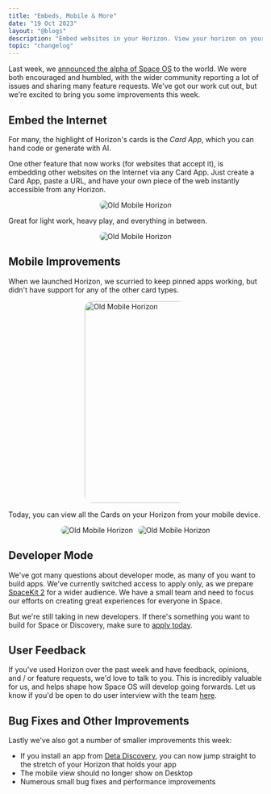 ```yaml
---
title: "Embeds, Mobile & More"
date: "19 Oct 2023"
layout: "@blogs"
description: "Embed websites in your Horizon. View your horizon on your phone. Bug fixes."
topic: "changelog"
---
```



Last week, we [announced the alpha of Space OS](https://deta.space/blog/space-os) to the world. We were both encouraged and humbled, with the wider community reporting a lot of issues and sharing many feature requests. We've got our work cut out, but we're excited to bring you some improvements this week.

## Embed the Internet

For many, the highlight of Horizon's cards is the *Card App*, which you can hand code or generate with AI.

One other feature that now works (for websites that accept it), is embedding other websites on the Internet via any Card App. Just create a Card App, paste a URL, and have your own piece of the web instantly accessible from any Horizon.

<div style="display: flex; justify-content: center; align-items: center;">
<img src="/blog_assets/17/embed-one.webp" alt="Old Mobile Horizon" style="max-width: 90%; border-radius: 8px; "  />
</div>


Great for light work, heavy play, and everything in between.

<div style="display: flex; justify-content: center; align-items: center;">
<img src="/blog_assets/17/embed-two.webp" alt="Old Mobile Horizon" style="max-width: 90%; border-radius: 8px; "  />
</div>

## Mobile Improvements

When we launched Horizon, we scurried to keep pinned apps working, but didn't have support for any of the other card types.

<div style="display: flex; justify-content: center; align-items: center;">
<img src="/blog_assets/17/mobile-old.webp" alt="Old Mobile Horizon" style="height: 400px; max-width: 40%; border-radius: 15px; "  />
</div>



Today, you can view all the Cards on your Horizon from your mobile device.

<div style="display: flex; justify-content: center; align-items: center;">
<img src="/blog_assets/17/mobile-new.webp" alt="Old Mobile Horizon" style="max-width: 40%; border-radius: 15px; padding-right: 10px;"  />
<img src="/blog_assets/17/mobile-new-two.webp" alt="Old Mobile Horizon" style="max-width: 40%; border-radius: 15px;"  />
</div>



## Developer Mode

We've got many questions about developer mode, as many of you want to build apps. We've currently switched access to apply only, as we prepare [SpaceKit 2](https://deta.space/docs/en/build/space-kit) for a wider audience. We have a small team and need to focus our efforts on creating great experiences for everyone in Space.

But we're still taking in new developers. If there's something you want to build for Space or Discovery, make sure to [apply today](https://formate-1-j0779127.deta.app/f/spacekit-2).

## User Feedback

If you've used Horizon over the past week and have feedback, opinions, and / or feature requests, we'd love to talk to you. This is incredibly valuable for us, and helps shape how Space OS will develop going forwards. Let us know if you'd be open to do user interview with the team [here](https://formate-1-j0779127.deta.app/f/space-research).


## Bug Fixes and Other Improvements

Lastly we've also got a number of smaller improvements this week:
- If you install an app from [Deta Discovery](https://deta.space/discovery), you can now jump straight to the stretch of your Horizon that holds your app
- The mobile view should no longer show on Desktop 
- Numerous small bug fixes and performance improvements